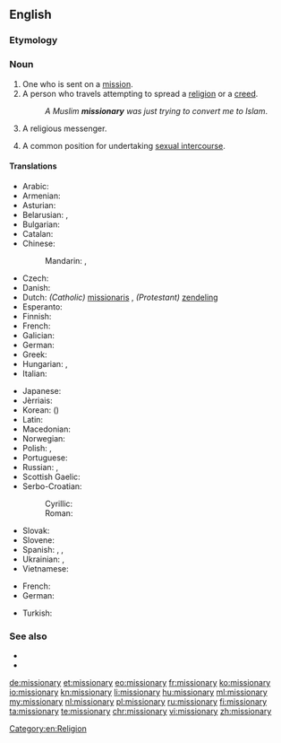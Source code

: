 ==English==

===Etymology===
{{suffix|mission|ary}}

===Noun===
{{en-noun|missionaries}}

# One who is sent on a [[mission]].
# A person who travels attempting to spread a [[religion]] or a [[creed]].
#: ''A Muslim '''missionary''' was just trying to convert me to Islam''.
# {{context|pejorative|lang=en}} A religious messenger.
# {{context|uncountable|lang=en}} A common position for undertaking [[sexual intercourse]].

====Translations====
{{trans-top|person traveling to spread a religion}}
* Arabic: {{t|ar|مبشر|m|tr=mubáššir|sc=Arab}}
* Armenian: {{t|hy|քարոզիչ|tr=kʿarozičʿ|sc=Armn}}
* Asturian: {{t|ast|misioneru|m}}
* Belarusian: {{t|be|місіянер|m|tr=misijanér|sc=Cyrl}}, {{t|be|місіянерка|f|tr=misijanérka|sc=Cyrl}}
* Bulgarian: {{t|bg|мисионер|m|tr=misionér|sc=Cyrl}}
* Catalan: {{t|ca|missioner|m}}
* Chinese:
*: Mandarin: {{t+|cmn|傳教士|sc=Hani}}, {{t+|cmn|传教士|tr=chuánjiàoshì|sc=Hani}}
* Czech: {{t+|cs|misionář|m}}
* Danish: {{t|da|missionær|c}}
* Dutch: ''(Catholic)'' [[missionaris]] {{g|m}}, ''(Protestant)'' [[zendeling]] {{g|m}}
* Esperanto: {{t|eo|misiisto}}
* Finnish: {{t|fi|lähetyssaarnaaja}}
* French: {{t+|fr|missionnaire|m}}
* Galician: {{t|gl|misioneiro|m}}
* German: {{t+|de|Missionar|m}}
* Greek: {{t+|el|ιεραπόστολος|m|f|tr=ierapóstolos}}
* Hungarian: {{t+|hu|hittérítő}}, {{t+|hu|misszionárius}}
* Italian: {{t|it|missionario|m}}
{{trans-mid}}
* Japanese: {{t|ja|宣教師|tr=せんきょうし, senkyōshi|sc=Jpan}}
* Jèrriais: {{t|roa-jer|missionnaithe|m|f}}
* Korean: {{t+|ko|선교사|tr=seongyosa|sc=Kore}} ({{t|ko|宣敎師|sc=Kore}})
* Latin: {{t|la|missiōnārius|m}}
* Macedonian: {{t|mk|мисионер|m|tr=misioner|sc=Cyrl}}
* Norwegian: {{t|no|misjonær|m}}
* Polish: {{t|pl|misjonarz|m}}, {{t|pl|misjonarka|f}}
* Portuguese: {{t+|pt|missionário|m}}
* Russian: {{t+|ru|миссионер|m|tr=missionér|sc=Cyrl}}, {{t+|ru|миссионерка|f|tr=missionérka|sc=Cyrl}}
* Scottish Gaelic: {{t|gd|teachdaire|m}}
* Serbo-Croatian:
*: Cyrillic: {{t|sh|мисионар|m}}
*: Roman: {{t|sh|misionar|m}}
* Slovak: {{t|sk|misionár|m}}
* Slovene: {{t+|sl|misijonar|m}}
* Spanish: {{t+|es|misionero|m}}, {{t|es|misionera|f}}, {{t+|es|misionario}}
* Ukrainian: {{t|uk|місіонер|m|tr=misionér|sc=Cyrl}}, {{t|uk|місіонерка|f|tr=misionérka|sc=Cyrl}}
* Vietnamese: {{t|vi|người truyền giáo}}
{{trans-bottom}}

{{trans-top|position for sexual intercourse}}
* French: {{t+|fr|missionnaire|m}}
* German: {{t+|de|Missionarsstellung|f}}
{{trans-mid}}
* Turkish: {{t|tr|misyoner pozisyonu}}
{{trans-bottom}}

===See also===
* {{pedialite}}
* {{pedialite|Missionary (disambiguation)}}

[[Category:en:Religion]]

[[de:missionary]]
[[et:missionary]]
[[eo:missionary]]
[[fr:missionary]]
[[ko:missionary]]
[[io:missionary]]
[[kn:missionary]]
[[li:missionary]]
[[hu:missionary]]
[[ml:missionary]]
[[my:missionary]]
[[nl:missionary]]
[[pl:missionary]]
[[ru:missionary]]
[[fi:missionary]]
[[ta:missionary]]
[[te:missionary]]
[[chr:missionary]]
[[vi:missionary]]
[[zh:missionary]]